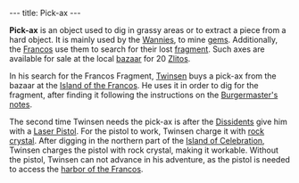 ---
title: Pick-ax
---

{{twinsunica import}}{{Infobox Item
 |image=Pickax.gif
 |type=tool
 |critical=yes
 |magical=no
 |unique=yes
 |lba1=
 |lba2=yes
 |upgrades=no
 |rowposition=4
 |columnposition=6
 |effect=none
 |effectamount=
 |purpose=
 |combattype=none
 |powerlevel=none
 |rate=none
 |range=none
 |damage=none
}}

'''Pick-ax''' is an object used to dig in grassy areas or to extract a piece from a hard object. It is mainly used by the [[Wannie]]s, to mine [[gem]]s. Additionally, the [[Franco]]s use them to search for their lost [[Francos fragment|fragment]]. Such axes are available for sale at the local [[Francos bazaar|bazaar]] for 20 [[Zlito]]s.

In his search for the Francos Fragment, [[Twinsen]] buys a pick-ax from the bazaar at the [[Island of the Francos]]. He uses it in order to dig for the fragment, after finding it following the instructions on the [[Burgermaster's notes]].

The second time Twinsen needs the pick-ax is after the [[Dissident]]s give him with a [[Laser Pistol]]. For the pistol to work, Twinsen charge it with [[rock crystal]]. After digging in the northern part of the [[Island of Celebration]], Twinsen charges the pistol with rock crystal, making it workable. Without the pistol, Twinsen can not advance in his adventure, as the pistol is needed to access the [[harbor of the Francos]].